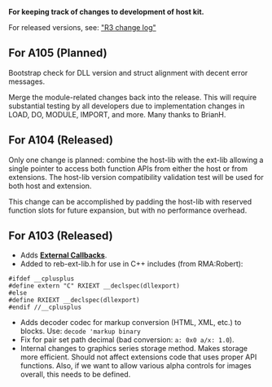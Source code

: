 '''For keeping track of changes to development of host kit.'''

For released versions, see: [http://www.rebol.com/r3/changes.html "R3 change log"]

==For A105 (Planned)==

Bootstrap check for DLL version and struct alignment with decent error messages.

Merge the module-related changes back into the release. This will require substantial testing by all developers due to implementation changes in LOAD, DO, MODULE, IMPORT, and more. Many thanks to BrianH.

==For A104 (Released)==

Only one change is planned: combine the host-lib with the ext-lib allowing a single pointer to access both function APIs from either the host or from extensions. The host-lib version compatibility validation test will be used for both host and extension.

This change can be accomplished by padding the host-lib with reserved function slots for future expansion, but with no performance overhead.

==For A103 (Released)==

*Adds '''[[External Callbacks]]'''.
*Added to reb-ext-lib.h for use in C++ includes (from RMA:Robert):

<pre>
#ifdef __cplusplus
#define extern "C" RXIEXT __declspec(dllexport)
#else
#define RXIEXT __declspec(dllexport)
#endif //__cplusplus
</pre>

*Adds decoder codec for markup conversion (HTML, XML, etc.) to blocks. Use: <tt>decode 'markup binary</tt>
*Fix for pair set path decimal (bad conversion: <tt>a: 0x0 a/x: 1.0</tt>).
*Internal changes to graphics series storage method. Makes storage more efficient. Should not affect extensions code that uses proper API functions. Also, if we want to allow various alpha controls for images overall, this needs to be defined.